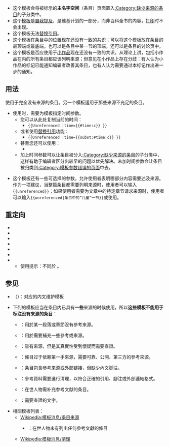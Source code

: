 <noinclude>{{template doc page viewed directly}}</noinclude>
{{Twinkle standard installation}}
<!-- EDIT TEMPLATE DOCUMENTATION BELOW THIS LINE -->
{{high-use|61398}}

* 这个模板会将被标示的'''主名字空间'''（条目）页面置入[[:Category:缺少来源的条目]]的子分类中。
* 这个[[{{SITENAME}}:模板|模板]]是[[{{SITENAME}}:避免自我提及|自我提及]]，是维基计划的一部分，而非百科全书的内容，[[打印]]时不会出现。
* 这个模板无法[[Help:替换引用|替换引用]]。
* 这个模板在条目中的位置现在还没有一致的共识；可以将这个模板放在条目的最顶端或最底端，也可以是条目中某一节的顶端，还可以是条目的讨论页中。
* 这个模板是否应使用于[[{{SITENAME}}:小作品|小作品]]现在还没有一致的共识。从理论上讲，包括小作品在内的所有条目都应该列明来源；但意见在小作品上存在分歧：有人认为小作品的标记已能通知编辑者改善其条目，也有人认为需要通过本标记作出进一步的通知。<!--参见英文维基上的投票-->

==用法==
{{tl|Unreferenced}}使用于完全没有来源的条目。另一个模板{{tl|Refimprove}}适用于那些来源不充足的条目。

*使用时，需要为模板指定时间参数。
**您可以从此处复制当前的时间：
***<code><nowiki>{{Unreferenced |time=</nowiki>{{#time:c}} }}</code>
**或者使用[[help:替换引用|替换引用]]功能：
***<code><nowiki>{{Unreferenced |time={{subst:#time:c}}</nowiki> }}</code>
**甚至您还可以使用：
***{{tls|Unreferenced/auto}}
**加上时间参数可以让条目被分入[[:Category:缺少来源的条目]]的子分类中，这样有助于编辑者区分出较早的问题以优先解决。未加时间参数会让条目被归类到[[:Category:模板参数错误的页面]]中去。

*这个模板还有一些可选择的参数，允许使用者表明哪部分内容需要述及来源。作为一项建议，当整篇条目都需要列明来源时，使用者可以输入<code><nowiki>{{unreferenced}}</nowiki></code>；如果使用者需要为文章中的特定章节请求来源时，使用者可以输入<code><nowiki>{{unreferenced|条目中的“儿童”一节}}</nowiki></code>或使用{{tlg|Unreferenced section}}。

==重定向==
*{{tl|需要來源}}
*{{tl|缺乏来源}}
*{{tl|沒有來源}}
*{{tl|No references}}
*{{tl|Noref}}
*{{tl|Unref}}
*{{tl|Unsourced}}
**使用提示：不同於 {{tl|請求來源}}。

==参见==
* {{tl|Citation needed}}（{{tl|来源请求}}）：对应的内文维护模板
*下列的模板应当在条目内已具有'''一些'''来源的时候使用，所以'''这些模板不能用于标注没有来源的条目'''：
** {{tl|Unreferencedsect}}：用於某一段落或章節沒有參考來源。
** {{tl|Refimprove}}：用於需要補充一些參考或來源。
** {{tl|Verify}}：雖有來源，但是其真實性受到懷疑而需要查證。
** {{tl|Primarysources}}：條目过于依赖第一手來源，需要可靠、公開、第三方的參考來源。
** {{tl|No footnotes}}：条目包含参考来源或外部链接，但缺少內文脚注。
** {{tl|Citation style}}：參考資料需要進行清理，以符合正確的引用、腳注或外部連結格式。
** {{tl|BLPsources}}：在世人物需补充参考文献的条目。
** {{tl|Verify source}}：需要查證的文字。
*相關模板列表：
** [[Wikipedia:模板消息/条目来源]]
***{{tl|BLP unsourced}}：在世人物未有列出任何參考文獻的條目
** [[Wikipedia:模板消息/清理]]

{{Citation and verifiability article maintenance templates}}
<includeonly>
<!-- ADD CATEGORIES BELOW THIS LINE -->
[[Category:引用與查證維護模板|{{PAGENAME}}]]
</includeonly>